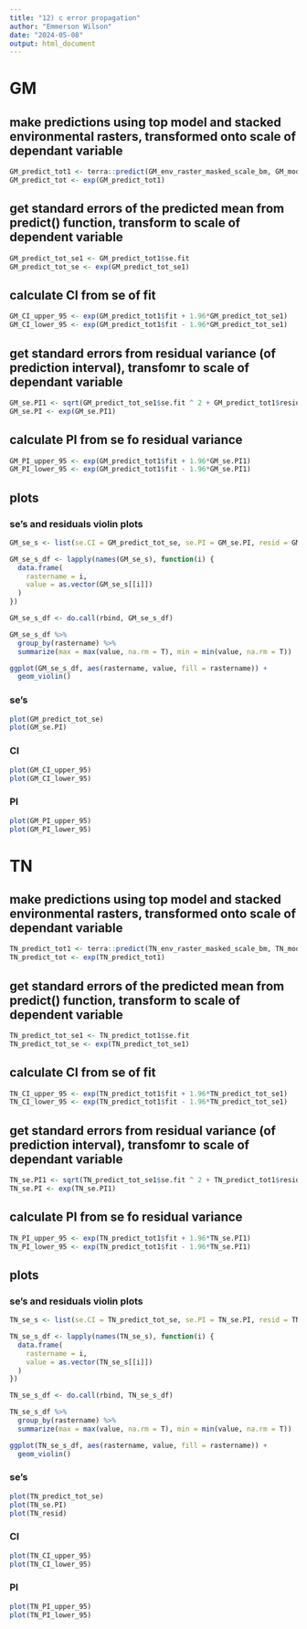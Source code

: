 ```yaml
---
title: "12) c error propagation"
author: "Emmerson Wilson"
date: "2024-05-08"
output: html_document
---
```


# GM
## make predictions using top model and stacked environmental rasters, transformed onto scale of dependant variable
```r
GM_predict_tot1 <- terra::predict(GM_env_raster_masked_scale_bm, GM_model_tot, se.fit = T)
GM_predict_tot <- exp(GM_predict_tot1)
```

## get standard errors of the predicted mean from predict() function, transform to scale of dependent variable 
```r
GM_predict_tot_se1 <- GM_predict_tot1$se.fit
GM_predict_tot_se <- exp(GM_predict_tot_se1)
```

## calculate CI from se of fit
```r
GM_CI_upper_95 <- exp(GM_predict_tot1$fit + 1.96*GM_predict_tot_se1)
GM_CI_lower_95 <- exp(GM_predict_tot1$fit - 1.96*GM_predict_tot_se1)
```


## get standard errors from residual variance (of prediction interval), transfomr to scale of dependant variable
```r
GM_se.PI1 <- sqrt(GM_predict_tot_se1$se.fit ^ 2 + GM_predict_tot1$residual.scale ^ 2)
GM_se.PI <- exp(GM_se.PI1)
```

## calculate PI from se fo residual variance
```r
GM_PI_upper_95 <- exp(GM_predict_tot1$fit + 1.96*GM_se.PI1)
GM_PI_lower_95 <- exp(GM_predict_tot1$fit - 1.96*GM_se.PI1)
```

## plots

### se's and residuals violin plots
```r
GM_se_s <- list(se.CI = GM_predict_tot_se, se.PI = GM_se.PI, resid = GM_predict_tot1$residual.scale)

GM_se_s_df <- lapply(names(GM_se_s), function(i) {
  data.frame(
    rastername = i,
    value = as.vector(GM_se_s[[i]])
  )
})

GM_se_s_df <- do.call(rbind, GM_se_s_df)

GM_se_s_df %>% 
  group_by(rastername) %>% 
  summarize(max = max(value, na.rm = T), min = min(value, na.rm = T))

ggplot(GM_se_s_df, aes(rastername, value, fill = rastername)) +
  geom_violin() 
```

### se's
```r
plot(GM_predict_tot_se)
plot(GM_se.PI)
```

### CI
```r
plot(GM_CI_upper_95)
plot(GM_CI_lower_95)
```

### PI
```r
plot(GM_PI_upper_95)
plot(GM_PI_lower_95)
```

# TN
## make predictions using top model and stacked environmental rasters, transformed onto scale of dependant variable
```r
TN_predict_tot1 <- terra::predict(TN_env_raster_masked_scale_bm, TN_model_tot, se.fit = T)
TN_predict_tot <- exp(TN_predict_tot1)
```

## get standard errors of the predicted mean from predict() function, transform to scale of dependent variable 
```r
TN_predict_tot_se1 <- TN_predict_tot1$se.fit
TN_predict_tot_se <- exp(TN_predict_tot_se1)
```

## calculate CI from se of fit
```r
TN_CI_upper_95 <- exp(TN_predict_tot1$fit + 1.96*TN_predict_tot_se1)
TN_CI_lower_95 <- exp(TN_predict_tot1$fit - 1.96*TN_predict_tot_se1)
```


## get standard errors from residual variance (of prediction interval), transfomr to scale of dependant variable
```r
TN_se.PI1 <- sqrt(TN_predict_tot_se1$se.fit ^ 2 + TN_predict_tot1$residual.scale ^ 2)
TN_se.PI <- exp(TN_se.PI1)
```

## calculate PI from se fo residual variance
```r
TN_PI_upper_95 <- exp(TN_predict_tot1$fit + 1.96*TN_se.PI1)
TN_PI_lower_95 <- exp(TN_predict_tot1$fit - 1.96*TN_se.PI1)
```

## plots

### se's and residuals violin plots
```r
TN_se_s <- list(se.CI = TN_predict_tot_se, se.PI = TN_se.PI, resid = TN_predict_tot1$residual.scale)

TN_se_s_df <- lapply(names(TN_se_s), function(i) {
  data.frame(
    rastername = i,
    value = as.vector(TN_se_s[[i]])
  )
})

TN_se_s_df <- do.call(rbind, TN_se_s_df)

TN_se_s_df %>% 
  group_by(rastername) %>% 
  summarize(max = max(value, na.rm = T), min = min(value, na.rm = T))

ggplot(TN_se_s_df, aes(rastername, value, fill = rastername)) +
  geom_violin() 
```

### se's
```r
plot(TN_predict_tot_se)
plot(TN_se.PI)
plot(TN_resid)
```

### CI
```r
plot(TN_CI_upper_95)
plot(TN_CI_lower_95)
```

### PI
```r
plot(TN_PI_upper_95)
plot(TN_PI_lower_95)
```